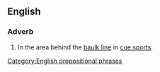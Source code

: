 ==English==

===Adverb===
{{en-adv|head=[[in]] [[baulk]]|-}}

# {{context|sports|billiards|snooker|pool|lang=en}} In the area behind the [[baulk line]] in [[cue sport]]s.

[[Category:English prepositional phrases]]
